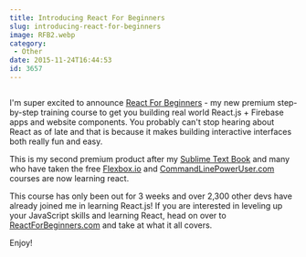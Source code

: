 ```yaml
---
title: Introducing React For Beginners
slug: introducing-react-for-beginners
image: RFB2.webp
category:
 - Other
date: 2015-11-24T16:44:53
id: 3657
---
```


<img src="RFB2.webp" alt="" />

I'm super excited to announce <a href="https://reactforbeginners.com/">React For Beginners</a> - my new premium step-by-step training course to get you building real world React.js + Firebase apps and website components. You probably can't stop hearing about React as of late and that is because it makes building interactive interfaces both really fun and easy.

This is my second premium product after my <a href="https://SublimeTextBook.com">Sublime Text Book</a> and many who have taken the free <a href="http://Flexbox.io">Flexbox.io</a> and <a href="http://CommandLinePowerUser.com">CommandLinePowerUser.com</a> courses are now learning react.

This course has only been out for 3 weeks and over 2,300 other devs have already joined me in learning React.js! If you are interested in leveling up your JavaScript skills and learning React, head on over to <a href="https://ReactForBeginners.com">ReactForBeginners.com</a> and take at what it all covers.

Enjoy!